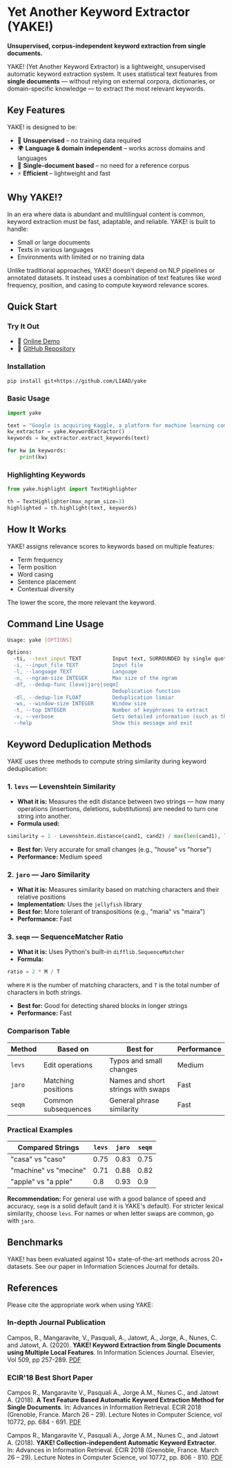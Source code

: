 # Yet Another Keyword Extractor (YAKE!)

**Unsupervised, corpus-independent keyword extraction from single documents.**

YAKE! (Yet Another Keyword Extractor) is a lightweight, unsupervised automatic keyword extraction system. It uses statistical text features from **single documents** — without relying on external corpora, dictionaries, or domain-specific knowledge — to extract the most relevant keywords.

## Key Features

YAKE! is designed to be:
- 🧠 **Unsupervised** – no training data required
- 🌍 **Language & domain independent** – works across domains and languages
- 📄 **Single-document based** – no need for a reference corpus
- ⚡ **Efficient** – lightweight and fast

## Why YAKE!?

In an era where data is abundant and multilingual content is common, keyword extraction must be fast, adaptable, and reliable. YAKE! is built to handle:
- Small or large documents
- Texts in various languages
- Environments with limited or no training data

Unlike traditional approaches, YAKE! doesn't depend on NLP pipelines or annotated datasets. It instead uses a combination of text features like word frequency, position, and casing to compute keyword relevance scores.

## Quick Start

### Try It Out

- 🧪 [Online Demo](http://yake.inesctec.pt)
- 🐍 [GitHub Repository](https://github.com/LIAAD/yake)

### Installation

```bash
pip install git+https://github.com/LIAAD/yake
```

### Basic Usage

```python
import yake

text = "Google is acquiring Kaggle, a platform for machine learning competitions..."
kw_extractor = yake.KeywordExtractor()
keywords = kw_extractor.extract_keywords(text)

for kw in keywords:
    print(kw)
```

### Highlighting Keywords

```python
from yake.highlight import TextHighlighter

th = TextHighlighter(max_ngram_size=3)
highlighted = th.highlight(text, keywords)
```

## How It Works

YAKE! assigns relevance scores to keywords based on multiple features:
- Term frequency
- Term position
- Word casing
- Sentence placement
- Contextual diversity

The lower the score, the more relevant the keyword.

## Command Line Usage

```bash
Usage: yake [OPTIONS]

Options:
  -ti, --text_input TEXT          Input text, SURROUNDED by single quotes (')
  -i, --input_file TEXT           Input file
  -l, --language TEXT             Language
  -n, --ngram-size INTEGER        Max size of the ngram
  -df, --dedup-func [leve|jaro|seqm]
                                  Deduplication function
  -dl, --dedup-lim FLOAT          Deduplication limiar
  -ws, --window-size INTEGER      Window size
  -t, --top INTEGER               Number of keyphrases to extract
  -v, --verbose                   Gets detailed information (such as the score)
  --help                          Show this message and exit
```

## Keyword Deduplication Methods

YAKE uses three methods to compute string similarity during keyword deduplication:

### 1. `levs` — Levenshtein Similarity

* **What it is:** Measures the edit distance between two strings — how many operations (insertions, deletions, substitutions) are needed to turn one string into another.
* **Formula used:**

```python
similarity = 1 - Levenshtein.distance(cand1, cand2) / max(len(cand1), len(cand2))
```

* **Best for:** Very accurate for small changes (e.g., "house" vs "horse")
* **Performance:** Medium speed

### 2. `jaro` — Jaro Similarity

* **What it is:** Measures similarity based on matching characters and their relative positions
* **Implementation:** Uses the `jellyfish` library
* **Best for:** More tolerant of transpositions (e.g., "maria" vs "maira")
* **Performance:** Fast

### 3. `seqm` — SequenceMatcher Ratio

* **What it is:** Uses Python's built-in `difflib.SequenceMatcher`
* **Formula:**

```python
ratio = 2 * M / T
```
where `M` is the number of matching characters, and `T` is the total number of characters in both strings.

* **Best for:** Good for detecting shared blocks in longer strings
* **Performance:** Fast

### Comparison Table

| Method | Based on | Best for | Performance |
|--------|----------|----------|-------------|
| `levs` | Edit operations | Typos and small changes | Medium |
| `jaro` | Matching positions | Names and short strings with swaps | Fast |
| `seqm` | Common subsequences | General phrase similarity | Fast |

### Practical Examples

| Compared Strings | `levs` | `jaro` | `seqm` |
|------------------|--------|--------|--------|
| "casa" vs "caso" | 0.75 | 0.83 | 0.75 |
| "machine" vs "mecine" | 0.71 | 0.88 | 0.82 |
| "apple" vs "a pple" | 0.8 | 0.93 | 0.9 |

**Recommendation:** For general use with a good balance of speed and accuracy, `seqm` is a solid default (and it is YAKE's default). For stricter lexical similarity, choose `levs`. For names or when letter swaps are common, go with `jaro`.

## Benchmarks

YAKE! has been evaluated against 10+ state-of-the-art methods across 20+ datasets. See our paper in Information Sciences Journal for details.

## References

Please cite the appropriate work when using YAKE:

### In-depth Journal Publication

Campos, R., Mangaravite, V., Pasquali, A., Jatowt, A., Jorge, A., Nunes, C. and Jatowt, A. (2020). **YAKE! Keyword Extraction from Single Documents using Multiple Local Features**. In Information Sciences Journal. Elsevier, Vol 509, pp 257-289. [PDF](https://doi.org/10.1016/j.ins.2019.09.013)

### ECIR'18 Best Short Paper

Campos R., Mangaravite V., Pasquali A., Jorge A.M., Nunes C., and Jatowt A. (2018). **A Text Feature Based Automatic Keyword Extraction Method for Single Documents**. In: Advances in Information Retrieval. ECIR 2018 (Grenoble, France. March 26 – 29). Lecture Notes in Computer Science, vol 10772, pp. 684 - 691. [PDF](https://link.springer.com/chapter/10.1007/978-3-319-76941-7_63)

Campos R., Mangaravite V., Pasquali A., Jorge A.M., Nunes C., and Jatowt A. (2018). **YAKE! Collection-independent Automatic Keyword Extractor**. In: Advances in Information Retrieval. ECIR 2018 (Grenoble, France. March 26 – 29). Lecture Notes in Computer Science, vol 10772, pp. 806 - 810. [PDF](https://link.springer.com/chapter/10.1007/978-3-319-76941-7_80)